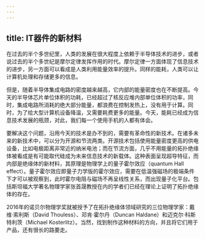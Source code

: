 ```yaml
---
---
---
```

title: IT器件的新材料
---




在过去的半个多世纪里，人类的发展在很大程度上依赖于半导体技术的进步，或者说过去的半个多世纪是摩尔定律发挥作用的时代。摩尔定律一方面体现了信息技术的进步，另一方面可以看成是人类利用能量效率的提升。同样的能耗，人类可以让计算机处理和存储更多的信息。

但是，随着半导体集成电路的密度越来越高，它内部的能量密度也在不断提高。今天的半导体芯片单位体积的功耗，已经超过了核反应堆内部单位体积的功率，同时，集成电路所消耗的绝大部分能量，都浪费在控制发热上，没有用于计算。同时，为了给大型计算机设备降温，又需要耗费更多的能量。今天，能耗已经成为信息技术发展的瓶颈，对此，我们每一个使用手机的人都有体会。

要解决这个问题，沿用今天的技术是办不到的，需要有革命性的新技术。在诸多未来的新技术中，可以分为开源和节流两类。开源技术包括使用能量密度更高的供电设备，比如电极距离非常近的纳米电池；而在节流方面，几乎不用能量的拓扑绝缘体被看成是有可能取代硅成为未来信息技术的新载体。这种表面呈现超导特征，而内部是绝缘体的新材料，其原理是物理学上的量子霍尔效应（quantum Hall effect）。量子霍尔效应即量子力学版的霍尔效应，需要在低温强磁场的极端条件下才可以被观察到，此时霍尔电阻与磁场不再呈线性关系，而出现量子化平台。包括斯坦福大学著名物理学家张首晟教授在内的学者们已经在理论上证明了拓扑绝缘体的存在。

2016年的诺贝尔物理学奖就被授予了在拓扑绝缘体领域研究的三位物理学家：戴维·索利斯（David Thouless）、邓肯·霍尔丹（Duncan Haldane）和迈克尔·科斯特利茨（Michael Kosterlitz）。当然，找到制作这种材料的方向，并且将它们用于产品，还有很长的路要走。